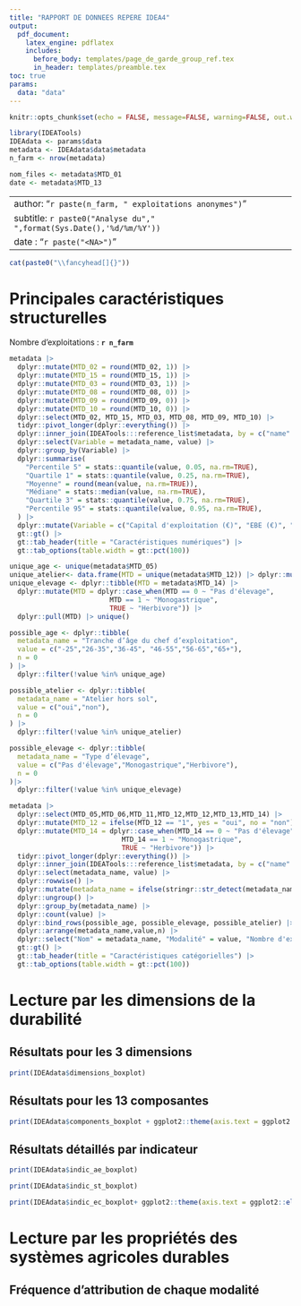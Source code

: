 ```yaml
---
title: "RAPPORT DE DONNEES REPERE IDEA4"
output: 
  pdf_document:
    latex_engine: pdflatex
    includes: 
      before_body: templates/page_de_garde_group_ref.tex
      in_header: templates/preamble.tex
toc: true
params:
  data: "data"
---
```


```r
knitr::opts_chunk$set(echo = FALSE, message=FALSE, warning=FALSE, out.width = "100%")

library(IDEATools)
IDEAdata <- params$data
metadata <- IDEAdata$data$metadata
n_farm <- nrow(metadata)
```

```r
nom_files <- metadata$MTD_01
date <- metadata$MTD_13
```

---
author: "`r paste(n_farm, " exploitations anonymes")`"
subtitle: `r paste0("Analyse du"," ",format(Sys.Date(),'%d/%m/%Y'))`
date : "`r paste("<NA>")`"
---

```r
cat(paste0("\\fancyhead[]{}"))
```

\newpage

# Principales caractéristiques structurelles

Nombre d'exploitations : **`r n_farm`**

```r
metadata |>
  dplyr::mutate(MTD_02 = round(MTD_02, 1)) |>
  dplyr::mutate(MTD_15 = round(MTD_15, 1)) |>
  dplyr::mutate(MTD_03 = round(MTD_03, 1)) |>
  dplyr::mutate(MTD_08 = round(MTD_08, 0)) |>
  dplyr::mutate(MTD_09 = round(MTD_09, 0)) |>
  dplyr::mutate(MTD_10 = round(MTD_10, 0)) |>
  dplyr::select(MTD_02, MTD_15, MTD_03, MTD_08, MTD_09, MTD_10) |>
  tidyr::pivot_longer(dplyr::everything()) |>
  dplyr::inner_join(IDEATools:::reference_list$metadata, by = c("name" = "metadata_code")) |>
  dplyr::select(Variable = metadata_name, value) |>
  dplyr::group_by(Variable) |>
  dplyr::summarise(
    "Percentile 5" = stats::quantile(value, 0.05, na.rm=TRUE),
    "Quartile 1" = stats::quantile(value, 0.25, na.rm=TRUE),
    "Moyenne" = round(mean(value, na.rm=TRUE)),
    "Médiane" = stats::median(value, na.rm=TRUE),
    "Quartile 3" = stats::quantile(value, 0.75, na.rm=TRUE), 
    "Percentile 95" = stats::quantile(value, 0.95, na.rm=TRUE),
  ) |> 
  dplyr::mutate(Variable = c("Capital d'exploitation (€)", "EBE (€)", "Part des PP dans la SAU (%)", "Résultat courant (€)", "SAU (ha)", "UTH")) |> 
  gt::gt() |> 
  gt::tab_header(title = "Caractéristiques numériques") |> 
  gt::tab_options(table.width = gt::pct(100))
```

```r
unique_age <- unique(metadata$MTD_05)
unique_atelier<- data.frame(MTD = unique(metadata$MTD_12)) |> dplyr::mutate(MTD = ifelse(MTD == "1", yes = "oui", no = "non")) |> unlist(use.names = FALSE)
unique_elevage <- dplyr::tibble(MTD = metadata$MTD_14) |>
  dplyr::mutate(MTD = dplyr::case_when(MTD == 0 ~ "Pas d'élevage",
                         MTD == 1 ~ "Monogastrique",
                         TRUE ~ "Herbivore")) |>
  dplyr::pull(MTD) |> unique()

possible_age <- dplyr::tibble(
  metadata_name = "Tranche d’âge du chef d’exploitation",
  value = c("-25","26-35","36-45", "46-55","56-65","65+"),
  n = 0
) |>
  dplyr::filter(!value %in% unique_age)

possible_atelier <- dplyr::tibble(
  metadata_name = "Atelier hors sol",
  value = c("oui","non"),
  n = 0
) |>
  dplyr::filter(!value %in% unique_atelier)

possible_elevage <- dplyr::tibble(
  metadata_name = "Type d’élevage",
  value = c("Pas d'élevage","Monogastrique","Herbivore"),
  n = 0
)|>
  dplyr::filter(!value %in% unique_elevage)

metadata |>
  dplyr::select(MTD_05,MTD_06,MTD_11,MTD_12,MTD_12,MTD_13,MTD_14) |>
  dplyr::mutate(MTD_12 = ifelse(MTD_12 == "1", yes = "oui", no = "non")) |> 
  dplyr::mutate(MTD_14 = dplyr::case_when(MTD_14 == 0 ~ "Pas d'élevage",
                            MTD_14 == 1 ~ "Monogastrique",
                            TRUE ~ "Herbivore")) |>
  tidyr::pivot_longer(dplyr::everything()) |>
  dplyr::inner_join(IDEATools:::reference_list$metadata, by = c("name" = "metadata_code")) |>
  dplyr::select(metadata_name, value) |>
  dplyr::rowwise() |> 
  dplyr::mutate(metadata_name = ifelse(stringr::str_detect(metadata_name, "Atelier"), yes = "Atelier hors sol", no = metadata_name)) |> 
  dplyr::ungroup() |> 
  dplyr::group_by(metadata_name) |>
  dplyr::count(value) |>
  dplyr::bind_rows(possible_age, possible_elevage, possible_atelier) |>
  dplyr::arrange(metadata_name,value,n) |> 
  dplyr::select("Nom" = metadata_name, "Modalité" = value, "Nombre d'exploitations" = n) |> 
  gt::gt() |> 
  gt::tab_header(title = "Caractéristiques catégorielles") |> 
  gt::tab_options(table.width = gt::pct(100))
```

\newpage


# Lecture par les dimensions de la durabilité

## Résultats pour les 3 dimensions 

```r
print(IDEAdata$dimensions_boxplot)
```

\newpage

## Résultats pour les 13 composantes

```r
print(IDEAdata$components_boxplot + ggplot2::theme(axis.text = ggplot2::element_text(size = 20)))
```

\newpage

## Résultats détaillés par indicateur

```r
print(IDEAdata$indic_ae_boxplot)
```

```r
print(IDEAdata$indic_st_boxplot)
```

```r
print(IDEAdata$indic_ec_boxplot+ ggplot2::theme(axis.text = ggplot2::element_text(size = 13))) 
```

\newpage

# Lecture par les propriétés des systèmes agricoles durables

## Fréquence d'attribution de chaque modalité

\begin{center}
\rotatebox{270}{

\begin{minipage}{0.9\textheight}

```r
ggplot2::ggplot(IDEAdata$freq_plot$data,ggplot2::aes(x = node_name, y = prop, fill = result)) +
      ggplot2::geom_col(position = "stack", color ="black") +
      ggplot2::geom_label(ggplot2::aes(label = paste0(round(prop),"%")),position = ggplot2::position_stack(vjust = 0.5),size = 17) +
      ggplot2::scale_fill_identity("\uc9valuation", guide = ggplot2::guide_legend(reverse = TRUE), labels = c("Très défavorable","Défavorable","Favorable","Très favorable")) +
      theme_idea() +
      ggplot2::coord_flip() +
      ggplot2::theme(axis.text = ggplot2::element_text(size = 45),axis.title = ggplot2::element_text(size = 45), legend.text = ggplot2::element_text(size = 45), legend.title = ggplot2::element_text(size = 50)) +
      ggplot2::labs(x = "", y = "Fr\u00e9quence (%)") +
      ggplot2::scale_y_continuous(breaks = seq(0,100,5))
```

\end{minipage}}
\end{center}

